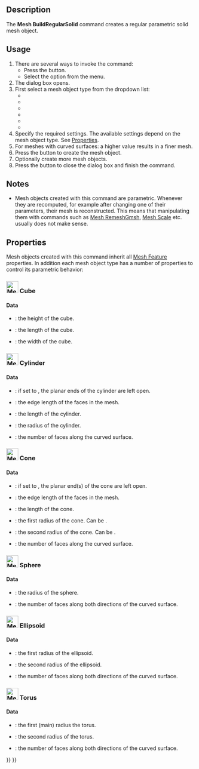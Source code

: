 <languages/>
<translate>

<!--T:6-->
{{Docnav
|[[Mesh_Scale|Scale]]
|[[Mesh_Union|Union]]
|[[Mesh_Workbench|Mesh]]
|IconL=Mesh_Scale.svg
|IconR=Mesh_Union.svg
|IconC=Workbench_Mesh.svg
}}

<!--T:1-->
{{GuiCommand
|Name=Mesh BuildRegularSolid
|MenuLocation=Meshes → Regular Solid
|Workbenches=[[Mesh_Workbench|Mesh]]
}}

==Description== <!--T:10-->

<!--T:2-->
The '''Mesh BuildRegularSolid''' command creates a regular parametric solid mesh object.

==Usage== <!--T:11-->

<!--T:3-->
# There are several ways to invoke the command:
#* Press the {{Button|[[Image:Mesh_BuildRegularSolid.svg|16px]] [[Mesh_BuildRegularSolid|Regular Solid]]}} button.
#* Select the {{MenuCommand|Meshes → [[Image:Mesh_BuildRegularSolid.svg|16px]] Regular Solid}} option from the menu.
# The {{MenuCommand|Regular Solid}} dialog box opens.
# First select a mesh object type from the dropdown list:
#* {{MenuCommand|[[Image:Mesh_Cube.svg|16px]] Cube}}
#* {{MenuCommand|[[Image:Mesh_Cylinder.svg|16px]] Cylinder}}
#* {{MenuCommand|[[Image:Mesh_Cone.svg|16px]] Cone}}
#* {{MenuCommand|[[Image:Mesh_Sphere.svg|16px]] Sphere}}
#* {{MenuCommand|[[Image:Mesh_Ellipsoid.svg|16px]] Ellipsoid}}
#* {{MenuCommand|[[Image:Mesh_Torus.svg|16px]] Torus}}
# Specify the required settings. The available settings depend on the mesh object type. See [[#Properties|Properties]].
# For meshes with curved surfaces: a higher {{MenuCommand|Sampling}} value results in a finer mesh.
# Press the {{button|Create}} button to create the mesh object.
# Optionally create more mesh objects.
# Press the {{button|Close}} button to close the dialog box and finish the command.

==Notes== <!--T:13-->

<!--T:5-->
* Mesh objects created with this command are parametric. Whenever they are recomputed, for example after changing one of their parameters, their mesh is reconstructed. This means that manipulating them with commands such as [[Mesh_RemeshGmsh|Mesh RemeshGmsh]], [[Mesh_Scale|Mesh Scale]] etc. usually does not make sense.

==Properties== <!--T:14-->

<!--T:15-->
Mesh objects created with this command inherit all [[Mesh_Feature|Mesh Feature]] properties. In addition each mesh object type has a number of properties to control its parametric behavior:

===[[Image:Mesh_Cube.svg|32px]] Cube=== <!--T:16-->

====Data==== <!--T:17-->

<!--T:18-->
{{TitleProperty|Cube}}

<!--T:19-->
* {{PropertyData|Height|FloatConstraint}}: the height of the cube.
* {{PropertyData|Length|FloatConstraint}}: the length of the cube.
* {{PropertyData|Width|FloatConstraint}}: the width of the cube.

===[[Image:Mesh_Cylinder.svg|32px]] Cylinder=== <!--T:20-->

====Data==== <!--T:21-->

<!--T:22-->
{{TitleProperty|Base}}

<!--T:23-->
* {{PropertyData|Closed|Bool}}: if set to {{FALSE}}, the planar ends of the cylinder are left open. 
* {{PropertyData|Edge Length|FloatConstraint}}: the edge length of the faces in the mesh.
* {{PropertyData|Length|FloatConstraint}}: the length of the cylinder.
* {{PropertyData|Radius|FloatConstraint}}: the radius of the cylinder.
* {{PropertyData|Sampling|IntegerConstraint}}: the number of faces along the curved surface.

===[[Image:Mesh_Cone.svg|32px]] Cone=== <!--T:24-->

====Data==== <!--T:25-->

<!--T:26-->
{{TitleProperty|Base}}

<!--T:27-->
* {{PropertyData|Closed|Bool}}: if set to {{FALSE}}, the planar end(s) of the cone are left open. 
* {{PropertyData|Edge Length|FloatConstraint}}: the edge length of the faces in the mesh.
* {{PropertyData|Length|FloatConstraint}}: the length of the cone.
* {{PropertyData|Radius 1|FloatConstraint}}: the first radius of the cone. Can be {{value|0}}.
* {{PropertyData|Radius 2|FloatConstraint}}: the second radius of the cone. Can be {{value|0}}.
* {{PropertyData|Sampling|IntegerConstraint}}: the number of faces along the curved surface.

===[[Image:Mesh_Sphere.svg|32px]] Sphere=== <!--T:28-->

====Data==== <!--T:29-->

<!--T:30-->
{{TitleProperty|Base}}

<!--T:31-->
* {{PropertyData|Radius|FloatConstraint}}: the  radius of the sphere.
* {{PropertyData|Sampling|IntegerConstraint}}: the number of faces along both directions of the curved surface.

===[[Image:Mesh_Ellipsoid.svg|32px]] Ellipsoid=== <!--T:32-->

====Data==== <!--T:33-->

<!--T:34-->
{{TitleProperty|Base}}

<!--T:35-->
* {{PropertyData|Radius 1|FloatConstraint}}: the first radius of the ellipsoid.
* {{PropertyData|Radius 2|FloatConstraint}}: the second radius of the ellipsoid.
* {{PropertyData|Sampling|IntegerConstraint}}: the number of faces along both directions of the curved surface.

===[[Image:Mesh_Torus.svg|32px]] Torus=== <!--T:36-->

====Data==== <!--T:37-->

<!--T:38-->
{{TitleProperty|Base}}

<!--T:39-->
* {{PropertyData|Radius 1|FloatConstraint}}: the first (main) radius the torus.
* {{PropertyData|Radius 2|FloatConstraint}}: the second radius of the torus.
* {{PropertyData|Sampling|IntegerConstraint}}: the number of faces along both directions of the curved surface.


<!--T:7-->
{{Docnav
|[[Mesh_Scale|Scale]]
|[[Mesh_Union|Union]]
|[[Mesh_Workbench|Mesh]]
|IconL=Mesh_Scale.svg
|IconR=Mesh_Union.svg
|IconC=Workbench_Mesh.svg
}}

</translate>
{{Mesh Tools navi{{#translation:}}}}
{{Userdocnavi{{#translation:}}}}
{{clear}}